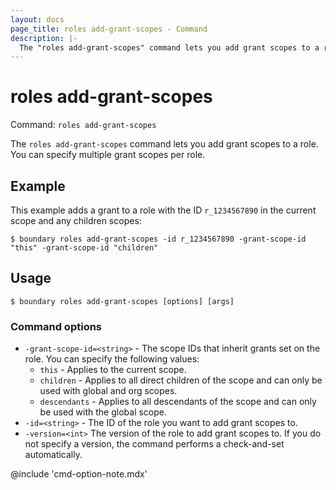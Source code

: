 ```yaml
---
layout: docs
page_title: roles add-grant-scopes - Command
description: |-
  The "roles add-grant-scopes" command lets you add grant scopes to a role.
---
```


# roles add-grant-scopes

Command: `roles add-grant-scopes`

The `roles add-grant-scopes` command lets you add grant scopes to a role.
You can specify multiple grant scopes per role.

## Example

This example adds a grant to a role with the ID `r_1234567890` in the current scope and any children scopes:

```shell-session
$ boundary roles add-grant-scopes -id r_1234567890 -grant-scope-id "this" -grant-scope-id "children"
```

## Usage

<CodeBlockConfig hideClipboard>

```shell-session
$ boundary roles add-grant-scopes [options] [args]
```

</CodeBlockConfig>

### Command options

- `-grant-scope-id=<string>` - The scope IDs that inherit grants set on the role.
You can specify the following values:
  - `this` - Applies to the current scope.
  - `children` - Applies to all direct children of the scope and can only be used with global and org scopes.
  - `descendants` - Applies to all descendants of the scope and can only be used with the global scope.
- `-id=<string>` - The ID of the role you want to add grant scopes to.
- `-version=<int>` The version of the role to add grant scopes to.
If you do not specify a version, the command performs a check-and-set automatically.

@include 'cmd-option-note.mdx'
